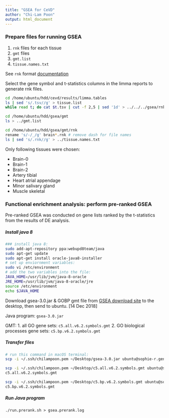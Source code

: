 ```yaml
---
title: "GSEA for CeVD"
author: "Chi-Lam Poon"
output: html_document
---
```


### Prepare files for running GSEA

1. `rnk` files for each tissue
2. `gmt` files
3. `gmt.list`
4. `tissue.names.txt`

See `rnk` format [documentation](http://software.broadinstitute.org/cancer/software/gsea/wiki/index.php/Data_formats#RNK:_Ranked_list_file_format_.28.2A.rnk.29)

Select the gene symbol and t-statistics columns in the limma reports to generate rnk files.
```bash
cd /home/ubuntu/hdd/cevd/results/limma.tables
ls | sed 's/.tsv//g' > tissue.list
while read t; do cat $t.tsv | cut -f 2,5 | sed '1d' > ../../../gsea/rnk/$t.rnk; done < tissue.list

cd /home/ubuntu/hdd/gsea/gmt
ls > ../gmt.list

cd /home/ubuntu/hdd/gsea/gmt/rnk
rename 's/-/_/g' brain*.rnk # remove dash for file names
ls | sed 's/.rnk//g' > ../tissue.names.txt
```

Only following tissues were chosen:

- Brain-0
- Brain-1
- Brain-2
- Artery tibial
- Heart atrial appendage
- Minor salivary gland
- Muscle skeletal

### Functional enrichment analysis: perform pre-ranked GSEA 
Pre-ranked GSEA was conducted on gene lists ranked by the t-statistics from the results of DE analysis.

##### Install java 8
```bash
### install java 8:
sudo add-apt-repository ppa:webupd8team/java
sudo apt-get update
sudo apt-get install oracle-java8-installer
# set up enviornment variables:
sudo vi /etc/environment
# add the two variables into the file:
JAVA_HOME=/usr/lib/jvm/java-8-oracle
JRE_HOME=/usr/lib/jvm/java-8-oracle/jre
source /etc/environment
echo $JAVA_HOME
```

Download gsea-3.0.jar & GOBP gmt file from [GSEA download site](http://software.broadinstitute.org/gsea/downloads.jsp) to the desktop, then send to ubuntu. [14 Dec 2018]

Java program: `gsea-3.0.jar`

GMT:
1. all GO gene sets: `c5.all.v6.2.symbols.gmt`
2. GO biological processes gene sets: `c5.bp.v6.2.symbols.gmt`

##### Transfer files
```bash
# run this command in macOS terminal:
scp -i ~/.ssh/chilampoon.pem ~/Desktop/gsea-3.0.jar ubuntu@sophie-r.genome.sg:/home/ubuntu/hdd/gsea

scp -i ~/.ssh/chilampoon.pem ~/Desktop/c5.all.v6.2.symbols.gmt ubuntu@sophie-r.genome.sg:/home/ubuntu/hdd/gsea
c5.all.v6.2.symbols.gmt

scp -i ~/.ssh/chilampoon.pem ~/Desktop/c5.bp.v6.2.symbols.gmt ubuntu@sophie-r.genome.sg:/home/ubuntu/hdd/gsea
c5.bp.v6.2.symbols.gmt 
```

##### Run Java program

`./run.prerank.sh > gsea.prerank.log`
